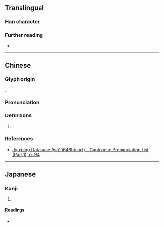 {{character info}}
==Translingual==

===Han character===
{{Han char|rn=38|rad=女|as=09|sn=12|four=|canj=VIIL|ids=⿰女郎}}

===Further reading===
* {{Han ref|kx=0269.160|dkj=06625|hdz=21062.030|uh=5ACF|ud=23247}}

----

==Chinese==
{{zh-forms}}

===Glyph origin===
{{Han etym}}
{{Han compound|女|郎|c1=s|c2=p|ls=psc|t1=woman}}.

===Pronunciation===
{{zh-pron
|m=láng
|c=long4
|mc=y
|oc=y
|cat=pn,n
}}

===Definitions===
{{head|zh|Han character}}

# {{zh-used|嫏嬛}}

===References===
* [http://www.iso10646hk.net/jp/document/download.jsp Jyutping Database (iso10646hk.net) - Cantonese Pronunciation List (Part 1), p. 94]

----

==Japanese==

===Kanji===
{{ja-kanji|grade=|rs=女09}}

# {{rfdef|ja|sort=女09}}

====Readings====
* {{ja-readings|on=[[ろう]] (rō)|kun=}}